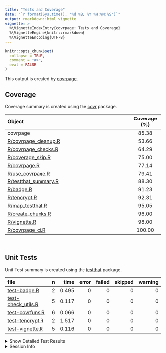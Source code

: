 ```yaml
---
title: "Tests and Coverage"
date: "`r format(Sys.time(), '%d %B, %Y %H:%M:%S')`"
output: rmarkdown::html_vignette
vignette: >
  %\VignetteIndexEntry{covrpage: Tests and Coverage}
  %\VignetteEngine{knitr::rmarkdown}
  %\VignetteEncoding{UTF-8}
---
```

  
```r
knitr::opts_chunk$set(
  collapse = TRUE,
  comment = "#>",
  eval = FALSE
)
```

<!--- Placeholder for tests/README.md Do Not Edit--->
This output is created by
[covrpage](https://github.com/yonicd/covrpage).

## Coverage

Coverage summary is created using the
[covr](https://github.com/r-lib/covr) package.

| Object                                           | Coverage (%) |
| :----------------------------------------------- | :----------: |
| covrpage                                         |    85.38     |
| [R/covrpage\_cleanup.R](https://github.com/yonicd/covrpage/tree/master/R/covrpage_cleanup.R) |    53.66     |
| [R/covrpage\_checks.R](https://github.com/yonicd/covrpage/tree/master/R/covrpage_checks.R)   |    64.29     |
| [R/coverage\_skip.R](https://github.com/yonicd/covrpage/tree/master/R/coverage_skip.R)       |    75.00     |
| [R/covrpage.R](https://github.com/yonicd/covrpage/tree/master/R/covrpage.R)                  |    77.14     |
| [R/use\_covrpage.R](https://github.com/yonicd/covrpage/tree/master/R/use_covrpage.R)         |    79.41     |
| [R/testthat\_summary.R](https://github.com/yonicd/covrpage/tree/master/R/testthat_summary.R) |    88.30     |
| [R/badge.R](https://github.com/yonicd/covrpage/tree/master/R/badge.R)                        |    91.23     |
| [R/tencrypt.R](https://github.com/yonicd/covrpage/tree/master/R/tencrypt.R)                  |    92.31     |
| [R/map\_testthat.R](https://github.com/yonicd/covrpage/tree/master/R/map_testthat.R)         |    95.05     |
| [R/create\_chunks.R](https://github.com/yonicd/covrpage/tree/master/R/create_chunks.R)       |    96.00     |
| [R/vignette.R](https://github.com/yonicd/covrpage/tree/master/R/vignette.R)                  |    98.00     |
| [R/covrpage\_ci.R](https://github.com/yonicd/covrpage/tree/master/R/covrpage_ci.R)           |    100.00    |

<br>

## Unit Tests

Unit Test summary is created using the
[testthat](https://github.com/r-lib/testthat)
package.

| file                                               | n |  time | error | failed | skipped | warning |
| :------------------------------------------------- | -: | ----: | ----: | -----: | ------: | ------: |
| [test-badge.R](https://github.com/yonicd/covrpage/tree/master/tests/testthat/test-badge.R)              | 2 | 0.495 |     0 |      0 |       0 |       0 |
| [test-check\_utils.R](https://github.com/yonicd/covrpage/tree/master/tests/testthat/test-check_utils.R) | 5 | 0.117 |     0 |      0 |       0 |       0 |
| [test-covrfuns.R](https://github.com/yonicd/covrpage/tree/master/tests/testthat/test-covrfuns.R)        | 6 | 0.066 |     0 |      0 |       0 |       0 |
| [test-tencrypt.R](https://github.com/yonicd/covrpage/tree/master/tests/testthat/test-tencrypt.R)        | 2 | 1.517 |     0 |      0 |       0 |       0 |
| [test-vignette.R](https://github.com/yonicd/covrpage/tree/master/tests/testthat/test-vignette.R)        | 5 | 0.116 |     0 |      0 |       0 |       0 |

<details closed>

<summary> Show Detailed Test Results
</summary>

| file                                                   | context                    | test                                   | status | n |  time |
| :----------------------------------------------------- | :------------------------- | :------------------------------------- | :----- | -: | ----: |
| [test-badge.R](https://github.com/yonicd/covrpage/tree/master/tests/testthat/test-badge.R#L15)              | badge                      | create badge: create                   | PASS   | 1 | 0.280 |
| [test-badge.R](https://github.com/yonicd/covrpage/tree/master/tests/testthat/test-badge.R#L20)              | badge                      | create badge: output message           | PASS   | 1 | 0.215 |
| [test-check\_utils.R](https://github.com/yonicd/covrpage/tree/master/tests/testthat/test-check_utils.R#L4)  | check for tests            | tests are detected                     | PASS   | 1 | 0.002 |
| [test-check\_utils.R](https://github.com/yonicd/covrpage/tree/master/tests/testthat/test-check_utils.R#L15) | check for packages         | packages are detected                  | PASS   | 3 | 0.040 |
| [test-check\_utils.R](https://github.com/yonicd/covrpage/tree/master/tests/testthat/test-check_utils.R#L24) | use covrpage               | test use\_covrpage                     | PASS   | 1 | 0.075 |
| [test-covrfuns.R](https://github.com/yonicd/covrpage/tree/master/tests/testthat/test-covrfuns.R#L5)         | check summary covr         | covr\_summary: standard input          | PASS   | 1 | 0.030 |
| [test-covrfuns.R](https://github.com/yonicd/covrpage/tree/master/tests/testthat/test-covrfuns.R#L9_L11)     | check summary covr         | covr\_summary: empty input             | PASS   | 1 | 0.001 |
| [test-covrfuns.R](https://github.com/yonicd/covrpage/tree/master/tests/testthat/test-covrfuns.R#L19)        | check summary output types | with data: short                       | PASS   | 1 | 0.020 |
| [test-covrfuns.R](https://github.com/yonicd/covrpage/tree/master/tests/testthat/test-covrfuns.R#L23)        | check summary output types | with data: long                        | PASS   | 1 | 0.013 |
| [test-covrfuns.R](https://github.com/yonicd/covrpage/tree/master/tests/testthat/test-covrfuns.R#L27)        | check summary output types | with data: no data                     | PASS   | 1 | 0.001 |
| [test-covrfuns.R](https://github.com/yonicd/covrpage/tree/master/tests/testthat/test-covrfuns.R#L35)        | check covr to df           | covr object to df: empty input         | PASS   | 1 | 0.001 |
| [test-tencrypt.R](https://github.com/yonicd/covrpage/tree/master/tests/testthat/test-tencrypt.R#L17)        | encryption of PAT          | testing tencrypt: no add               | PASS   | 1 | 1.514 |
| [test-tencrypt.R](https://github.com/yonicd/covrpage/tree/master/tests/testthat/test-tencrypt.R#L23)        | encryption of PAT          | testing tencrypt: with add             | PASS   | 1 | 0.003 |
| [test-vignette.R](https://github.com/yonicd/covrpage/tree/master/tests/testthat/test-vignette.R#L24)        | vignettes                  | testing vignette: file time update     | PASS   | 1 | 0.002 |
| [test-vignette.R](https://github.com/yonicd/covrpage/tree/master/tests/testthat/test-vignette.R#L30)        | vignettes                  | testing vignette: create vignette dir  | PASS   | 1 | 0.026 |
| [test-vignette.R](https://github.com/yonicd/covrpage/tree/master/tests/testthat/test-vignette.R#L40)        | vignettes                  | testing vignette: add suggests         | PASS   | 1 | 0.031 |
| [test-vignette.R](https://github.com/yonicd/covrpage/tree/master/tests/testthat/test-vignette.R#L48)        | vignettes                  | testing vignette: append suggests      | PASS   | 1 | 0.031 |
| [test-vignette.R](https://github.com/yonicd/covrpage/tree/master/tests/testthat/test-vignette.R#L58)        | vignettes                  | testing vignette: add vignette builder | PASS   | 1 | 0.026 |

</details>

<details>

<summary> Session Info </summary>

| Field    | Value                               |
| :------- | :---------------------------------- |
| Version  | R version 3.5.1 (2018-07-02)        |
| Platform | x86\_64-apple-darwin15.6.0 (64-bit) |
| Running  | macOS High Sierra 10.13.6           |
| Language | en\_US                              |
| Timezone | America/New\_York                   |

| Package  | Version    |
| :------- | :--------- |
| testthat | 2.0.0.9000 |
| covr     | 3.2.0      |
| covrpage | 0.0.64     |

</details>

<!--- Final Status : pass --->
